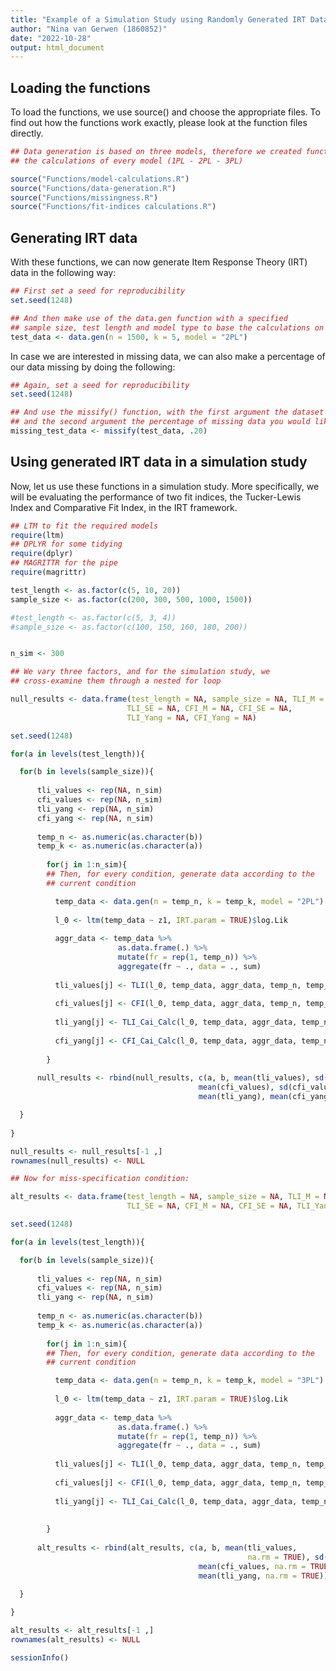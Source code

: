 ```yaml
---
title: "Example of a Simulation Study using Randomly Generated IRT Data"
author: "Nina van Gerwen (1860852)"
date: "2022-10-28"
output: html_document
---
```


## Loading the functions

To load the functions, we use source() and choose the appropriate files. To 
find out how the functions work exactly, please look at the function files directly.

```r
## Data generation is based on three models, therefore we created functions for
## the calculations of every model (1PL - 2PL - 3PL)

source("Functions/model-calculations.R")
source("Functions/data-generation.R")
source("Functions/missingness.R")
source("Functions/fit-indices calculations.R")

```


## Generating IRT data

With these functions, we can now generate Item Response Theory (IRT) data in the following way:

```r
## First set a seed for reproducibility
set.seed(1248)

## And then make use of the data.gen function with a specified 
## sample size, test length and model type to base the calculations on
test_data <- data.gen(n = 1500, k = 5, model = "2PL")
```

In case we are interested in missing data, we can also make a percentage
of our data missing by doing the following:

```r
## Again, set a seed for reproducibility
set.seed(1248)

## And use the missify() function, with the first argument the dataset
## and the second argument the percentage of missing data you would like
missing_test_data <- missify(test_data, .20)
```


## Using generated IRT data in a simulation study

Now, let us use these functions in a simulation study. More specifically,
we will be evaluating the performance of two fit indices, the Tucker-Lewis Index and
Comparative Fit Index, in the IRT framework.

```r
## LTM to fit the required models
require(ltm)
## DPLYR for some tidying
require(dplyr)
## MAGRITTR for the pipe
require(magrittr)

test_length <- as.factor(c(5, 10, 20))
sample_size <- as.factor(c(200, 300, 500, 1000, 1500))

#test_length <- as.factor(c(5, 3, 4))
#sample_size <- as.factor(c(100, 150, 160, 180, 200))


n_sim <- 300

## We vary three factors, and for the simulation study, we 
## cross-examine them through a nested for loop

null_results <- data.frame(test_length = NA, sample_size = NA, TLI_M = NA,
                          TLI_SE = NA, CFI_M = NA, CFI_SE = NA,
                          TLI_Yang = NA, CFI_Yang = NA)

set.seed(1248)

for(a in levels(test_length)){

  for(b in levels(sample_size)){
    
      tli_values <- rep(NA, n_sim)
      cfi_values <- rep(NA, n_sim)
      tli_yang <- rep(NA, n_sim)
      cfi_yang <- rep(NA, n_sim)
      
      temp_n <- as.numeric(as.character(b))
      temp_k <- as.numeric(as.character(a))
      
        for(j in 1:n_sim){
        ## Then, for every condition, generate data according to the
        ## current condition

          temp_data <- data.gen(n = temp_n, k = temp_k, model = "2PL")
                        
          l_0 <- ltm(temp_data ~ z1, IRT.param = TRUE)$log.Lik
          
          aggr_data <- temp_data %>%
                        as.data.frame(.) %>%
                        mutate(fr = rep(1, temp_n)) %>%
                        aggregate(fr ~ ., data = ., sum)
          
          tli_values[j] <- TLI(l_0, temp_data, aggr_data, temp_n, temp_k)
          
          cfi_values[j] <- CFI(l_0, temp_data, aggr_data, temp_n, temp_k)
          
          tli_yang[j] <- TLI_Cai_Calc(l_0, temp_data, aggr_data, temp_n, temp_k)
          
          cfi_yang[j] <- CFI_Cai_Calc(l_0, temp_data, aggr_data, temp_n, temp_k)
          
        }
      
      null_results <- rbind(null_results, c(a, b, mean(tli_values), sd(tli_values),
                                          mean(cfi_values), sd(cfi_values), 
                                          mean(tli_yang), mean(cfi_yang)))

  }
  
}

null_results <- null_results[-1 ,]
rownames(null_results) <- NULL

## Now for miss-specification condition:

alt_results <- data.frame(test_length = NA, sample_size = NA, TLI_M = NA,
                          TLI_SE = NA, CFI_M = NA, CFI_SE = NA, TLI_Yang = NA)

set.seed(1248)

for(a in levels(test_length)){

  for(b in levels(sample_size)){
    
      tli_values <- rep(NA, n_sim)
      cfi_values <- rep(NA, n_sim)
      tli_yang <- rep(NA, n_sim)
      
      temp_n <- as.numeric(as.character(b))
      temp_k <- as.numeric(as.character(a))
      
        for(j in 1:n_sim){
        ## Then, for every condition, generate data according to the
        ## current condition

          temp_data <- data.gen(n = temp_n, k = temp_k, model = "3PL")
                        
          l_0 <- ltm(temp_data ~ z1, IRT.param = TRUE)$log.Lik
          
          aggr_data <- temp_data %>%
                        as.data.frame(.) %>%
                        mutate(fr = rep(1, temp_n)) %>%
                        aggregate(fr ~ ., data = ., sum)
          
          tli_values[j] <- TLI(l_0, temp_data, aggr_data, temp_n, temp_k)
          
          cfi_values[j] <- CFI(l_0, temp_data, aggr_data, temp_n, temp_k)
          
          tli_yang[j] <- TLI_Cai_Calc(l_0, temp_data, aggr_data, temp_n, temp_k)
          
        
        }
      
      alt_results <- rbind(alt_results, c(a, b, mean(tli_values,
                                                     na.rm = TRUE), sd(tli_values, na.rm = TRUE),
                                          mean(cfi_values, na.rm = TRUE), sd(cfi_values, na.rm = TRUE),
                                          mean(tli_yang, na.rm = TRUE)))

  }
  
}

alt_results <- alt_results[-1 ,]
rownames(alt_results) <- NULL

```


```r
sessionInfo()
```

